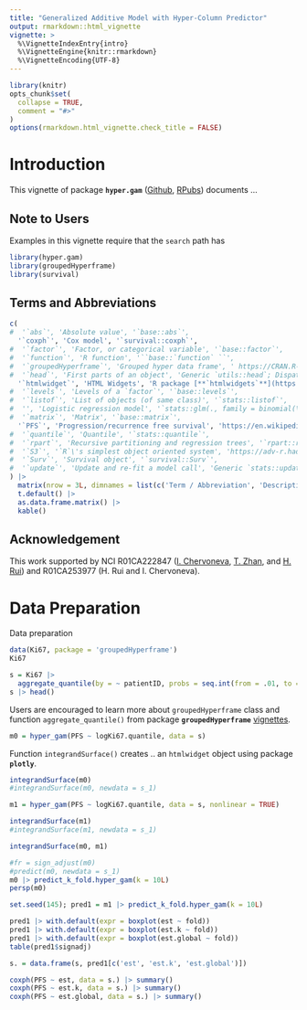 ```yaml
---
title: "Generalized Additive Model with Hyper-Column Predictor"
output: rmarkdown::html_vignette
vignette: >
  %\VignetteIndexEntry{intro}
  %\VignetteEngine{knitr::rmarkdown}
  %\VignetteEncoding{UTF-8}
---
```


```r
library(knitr)
opts_chunk$set(
  collapse = TRUE,
  comment = "#>"
)
options(rmarkdown.html_vignette.check_title = FALSE)
```

# Introduction

This vignette of package **`hyper.gam`** ([Github](https://github.com/tingtingzhan/hyper.gam),
[RPubs](https://rpubs.com/tingtingzhan/hyper_gam)) documents ...

## Note to Users

Examples in this vignette require that the `search` path has

```r
library(hyper.gam)
library(groupedHyperframe)
library(survival)
```

## Terms and Abbreviations

```r
c(
#  '`abs`', 'Absolute value', '`base::abs`',
  '`coxph`', 'Cox model', '`survival::coxph`',
#  '`factor`', 'Factor, or categorical variable', '`base::factor`',
#  '`function`', 'R function', '``base::`function` ``',
#  '`groupedHyperframe`', 'Grouped hyper data frame', ' https://CRAN.R-project.org/package=groupedHyperframe',
#  '`head`', 'First parts of an object', 'Generic `utils::head`; Dispatch `utils:::head.default`',
  '`htmlwidget`', 'HTML Widgets', 'R package [**`htmlwidgets`**](https://CRAN.R-project.org/package=htmlwidgets), [**`plotly`**](https://CRAN.R-project.org/package=plotly)',
#  '`levels`', 'Levels of a `factor`', '`base::levels`',
#  '`listof`', 'List of objects (of same class)', '`stats::listof`',
#  '', 'Logistic regression model', '`stats::glm(., family = binomial(\'logit\'))`',
#  '`matrix`', 'Matrix', '`base::matrix`',
  '`PFS`', 'Progression/recurrence free survival', 'https://en.wikipedia.org/wiki/Progression-free_survival'
#  '`quantile`', 'Quantile', '`stats::quantile`',
#  '`rpart`', 'Recursive partitioning and regression trees', '`rpart::rpart`',
#  '`S3`', '`R`\'s simplest object oriented system', 'https://adv-r.hadley.nz/s3.html',
#  '`Surv`', 'Survival object', '`survival::Surv`',
#  '`update`', 'Update and re-fit a model call', 'Generic `stats::update`'
) |>
  matrix(nrow = 3L, dimnames = list(c('Term / Abbreviation', 'Description', 'Reference'), NULL)) |>
  t.default() |>
  as.data.frame.matrix() |> 
  kable()
```



## Acknowledgement

This work supported by NCI R01CA222847 ([I. Chervoneva](https://orcid.org/0000-0002-9104-4505), [T. Zhan](https://orcid.org/0000-0001-9971-4844), and [H. Rui](https://orcid.org/0000-0002-8778-261X)) and R01CA253977 (H. Rui and I. Chervoneva). 




# Data Preparation

Data preparation

```r
data(Ki67, package = 'groupedHyperframe')
Ki67
```

```r
s = Ki67 |>
  aggregate_quantile(by = ~ patientID, probs = seq.int(from = .01, to = .99, by = .01))
s |> head()
```

Users are encouraged to learn more about `groupedHyperframe` class and function `aggregate_quantile()` from package **`groupedHyperframe`** [vignettes](https://rpubs.com/tingtingzhan/groupedHyperframe).


```r
m0 = hyper_gam(PFS ~ logKi67.quantile, data = s)
```




Function `integrandSurface()` creates .. an `htmlwidget` object using package **`plotly`**.
```r
integrandSurface(m0)
#integrandSurface(m0, newdata = s_1)
```


```r
m1 = hyper_gam(PFS ~ logKi67.quantile, data = s, nonlinear = TRUE)
```

```r
integrandSurface(m1)
#integrandSurface(m1, newdata = s_1)
```

```r
integrandSurface(m0, m1)
```


```r
#fr = sign_adjust(m0)
#predict(m0, newdata = s_1)
m0 |> predict_k_fold.hyper_gam(k = 10L)
persp(m0)
```




```r
set.seed(145); pred1 = m1 |> predict_k_fold.hyper_gam(k = 10L)

pred1 |> with.default(expr = boxplot(est ~ fold))
pred1 |> with.default(expr = boxplot(est.k ~ fold)) 
pred1 |> with.default(expr = boxplot(est.global ~ fold)) 
table(pred1$signadj)

s. = data.frame(s, pred1[c('est', 'est.k', 'est.global')])

coxph(PFS ~ est, data = s.) |> summary()
coxph(PFS ~ est.k, data = s.) |> summary()
coxph(PFS ~ est.global, data = s.) |> summary()
```
